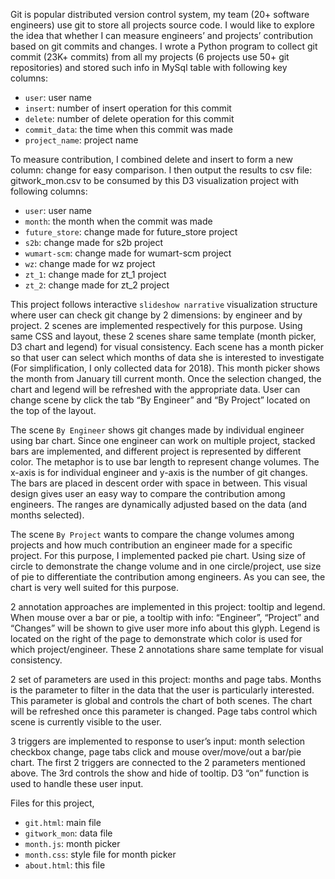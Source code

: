 Git is popular distributed version control system, my team (20+ software engineers) use git to store all projects source code. I would like to explore the idea that whether I can measure engineers’ and projects’ contribution based on git commits and changes. I wrote a Python program to collect git commit (23K+ commits) from all my projects (6 projects use 50+ git repositories) and stored such info in MySql table with following key columns:

- `user`: user name
- `insert`: number of insert operation for this commit
- `delete`: number of delete operation for this commit
- `commit_data`: the time when this commit was made
- `project_name`: project name

To measure contribution, I combined delete and insert to form a new column: change for easy comparison. I then output the results to csv file: gitwork_mon.csv to be consumed by this D3 visualization project with following columns:

- `user`: user name
- `month`: the month when the commit was made
- `future_store`: change made for future_store project
- `s2b`: change made for s2b project
- `wumart-scm`: change made for wumart-scm project
- `wz`: change made for wz project
- `zt_1`: change made for zt_1 project
- `zt_2`: change made for zt_2 project

This project follows interactive `slideshow narrative` visualization structure where user can check git change by 2 dimensions: by engineer and by project. 2 scenes are implemented respectively for this purpose. Using same CSS and layout, these 2 scenes share same template (month picker, D3 chart and legend) for visual consistency. Each scene has a month picker so that user can select which months of data she is interested to investigate (For simplification, I only collected data for 2018). This month picker shows the month from January till current month. Once the selection changed, the chart and legend will be refreshed with the appropriate data. User can change scene by click the tab “By Engineer” and “By Project” located on the top of the layout.

The scene `By Engineer` shows git changes made by individual engineer using bar chart. Since one engineer can work on multiple project, stacked bars are implemented, and different project is represented by different color. The metaphor is to use bar length to represent change volumes. The x-axis is for individual engineer and y-axis is the number of git changes. The bars are placed in descent order with space in between. This visual design gives user an easy way to compare the contribution among engineers. The ranges are dynamically adjusted based on the data (and months selected). 

The scene `By Project` wants to compare the change volumes among projects and how much contribution an engineer made for a specific project. For this purpose, I implemented packed pie chart. Using size of circle to demonstrate the change volume and in one circle/project, use size of pie to differentiate the contribution among engineers. As you can see, the chart is very well suited for this purpose.

2 annotation approaches are implemented in this project: tooltip and legend. When mouse over a bar or pie, a tooltip with info: “Engineer”, “Project” and “Changes” will be shown to give user more info about this glyph. Legend is located on the right of the page to demonstrate which color is used for which project/engineer. These 2 annotations share same template for visual consistency.

2 set of parameters are used in this project: months and page tabs. Months is the parameter to filter in the data that the user is particularly interested. This parameter is global and controls the chart of both scenes. The chart will be refreshed once this parameter is changed. Page tabs control which scene is currently visible to the user. 

3 triggers are implemented to response to user’s input: month selection checkbox change, page tabs click and mouse over/move/out a bar/pie chart. The first 2 triggers are connected to the 2 parameters mentioned above. The 3rd controls the show and hide of tooltip. D3 “on” function is used to handle these user input.

Files for this project,

- `git.html`: main file
- `gitwork_mon`: data file
- `month.js`: month picker
- `month.css`: style file for month picker
- `about.html`: this file
